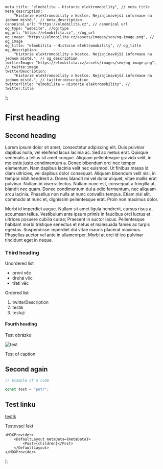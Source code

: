 
	meta_title: "elmobilita – Historie elektromobility", // meta_title
	meta_description:
		"Historie elektromobility v kostce. Nejzajímavější informace na jednom místě.", // meta_description
	canonical_url: "https://elmobilita.cz", // canonical url
	og_type: "website", //og:type
	og_url: "https://elmobilita.cz", //og_url
	og_image: "https://elmobilita.cz/assets/images/seo/og-image.png", // og_image
	og_title: "elmobilita – Historie elektromobility", // og_title
	og_description:
		"Historie elektromobility v kostce. Nejzajímavější informace na jednom místě.", // og_description
	twitterImage: "https://elmobilita.cz/assets/images/seo/og-image.png", // twitte:image
	twitterDescription:
		"Historie elektromobility v kostce. Nejzajímavější informace na jednom místě.", // twitter:description
	twitterTitle: "elmobilita – Historie elektromobility", // twitter:title
};

# First heading

## Second heading

Lorem ipsum dolor sit amet, consectetur adipiscing elit. Duis pulvinar dapibus nulla, vel eleifend lacus lacinia ac. Sed ac metus erat. Quisque venenatis a tellus sit amet congue. Aliquam pellentesque gravida velit, in molestie justo condimentum a. Donec bibendum orci nec tempor elementum. Nam dapibus lacinia velit nec euismod. Ut finibus massa id diam ultricies, vel dapibus dolor consequat. Aliquam bibendum velit nisi, in tempor nibh hendrerit a. Donec blandit mi vel dolor aliquet, vitae mollis erat pulvinar. Nullam id viverra lectus. Nullam nunc est, consequat a fringilla at, blandit nec quam. Donec condimentum dui a odio fermentum, nec aliquam arcu lacinia. Phasellus non nulla at nunc convallis tempus. Etiam nisi elit, commodo at nunc et, dignissim pellentesque erat. Proin non maximus dolor.

Morbi id imperdiet augue. Nullam sit amet ligula hendrerit, cursus risus a, accumsan tellus. Vestibulum ante ipsum primis in faucibus orci luctus et ultrices posuere cubilia curae; Praesent in auctor lacus. Pellentesque habitant morbi tristique senectus et netus et malesuada fames ac turpis egestas. Suspendisse imperdiet dui vitae mauris placerat maximus. Phasellus auctor vel ante in ullamcorper. Morbi at orci id leo pulvinar tincidunt eget in neque.

### Third heading

Unordered list

- první věc
- druhá věc
- třetí věc

Ordered list

1. twitterDescription
2. testik
3. testuji

#### Fourth heading

Test obrázku

![test](/assets/images/kategorie/autobusy.webp)

<figcaption>Test of caption</figcaption>

## Second again

```javascript
// example of a code

const test = "petr";
```

## Test linku

[testík](https://petrzakopal.cz)

<Fact header="Zajímavost" color="primary">
	Testovací fakt
</Fact>

	<MDXProvider>
		<DefaultLayout metaData={metaData}>
			<Post>{children}</Post>
		</DefaultLayout>
	</MDXProvider>
);
